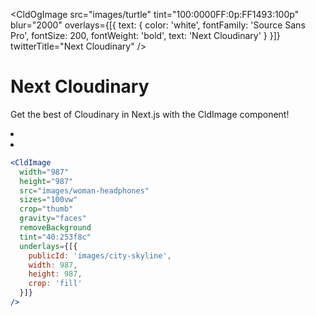 


<CldOgImage
  src="images/turtle"
  tint="100:0000FF:0p:FF1493:100p"
  blur="2000"
  overlays={[{
    text: {
      color: 'white',
      fontFamily: 'Source Sans Pro',
      fontSize: 200,
      fontWeight: 'bold',
      text: 'Next Cloudinary'
    }
  }]}
  twitterTitle="Next Cloudinary"
/>

# Next Cloudinary

Get the best of Cloudinary in Next.js with the CldImage component!

<Bleed>
  <ImageGrid>
    <li>
      <CldImage
        width="987"
        height="1481"
        src="images/woman-headphones"
        sizes="100vw"
      />
    </li>
    <li>
      <CldImage
        width="987"
        height="987"
        src="images/woman-headphones"
        sizes="100vw"
        crop="thumb"
        gravity="faces"
        removeBackground
        tint="40:253f8c"
        underlays={[{
          publicId: 'images/city-skyline',
          width: 987,
          height: 987,
          crop: 'fill'
        }]}
      />
    </li>
  </ImageGrid>
</Bleed>

```jsx
<CldImage
  width="987"
  height="987"
  src="images/woman-headphones"
  sizes="100vw"
  crop="thumb"
  gravity="faces"
  removeBackground
  tint="40:253f8c"
  underlays={[{
    publicId: 'images/city-skyline',
    width: 987,
    height: 987,
    crop: 'fill'
  }]}
/>
```